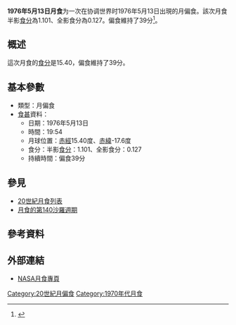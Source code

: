 {{Notability|time=2022-05-10T08:36:53+00:00}}
{{Infobox lunar eclipse
| date        = 1976年5月13日
| time        = 19:54
| nature     = 月偏食
| saros       = 140
| gamma           = 0.959
| magnitude      = 半影食分：1.101<br/>全影食分：0.127
| par_duration   = 39分
| tot_duration    = 
| chart               = Lunar eclipse chart close-1976May13.png
}}
'''1976年5月13日月食'''为一次在协调世界时1976年5月13日出現的月偏食。該次月食半影[[食分|食分]]為1.101、全影食分為0.127。偏食維持了39分<ref name="nasa_catalog_list">{{cite web|url=http://eclipse.gsfc.nasa.gov/LEcat/LE1901-2000.html|title=Lunar Eclipses: 1901 to 2000|language=en|publisher=[[NASA|NASA]]|archiveurl=https://web.archive.org/web/20080331031357/http://eclipse.gsfc.nasa.gov/LEcat/LE1901-2000.html|archivedate=2008-03-31|deadurl=yes|accessdate=2016-09-10}}</ref>。

== 概述 ==
這次月食的[[食分|食分]]是15.40，偏食維持了39分。

== 基本參數 ==
{{NoteUTC}}
* 類型：月偏食
*[[食甚|食甚]]資料：
** 日期：1976年5月13日
** 時間：19:54
** 月球位置：[[赤經|赤經]]15.40度、[[赤緯|赤緯]]-17.6度
** 食分：半影[[食分|食分]]：1.101、全影食分：0.127
** 持續時間：偏食39分

== 參見 ==
{{portal box|天文學}}
* [[20世紀月食列表|20世紀月食列表]]
* [[月食的第140沙羅週期|月食的第140沙羅週期]]

== 參考資料 ==
{{reflist}}

== 外部連結 ==
* [http://eclipse.gsfc.nasa.gov/lunar.html NASA月食專頁]{{Wayback|url=http://eclipse.gsfc.nasa.gov/lunar.html |date=20181231235927 }}{{en icon}}
{{Lunar-eclipse-stub}}
{{月食}}

[[Category:20世紀月偏食|Category:20世紀月偏食]]
[[Category:1970年代月食|Category:1970年代月食]]